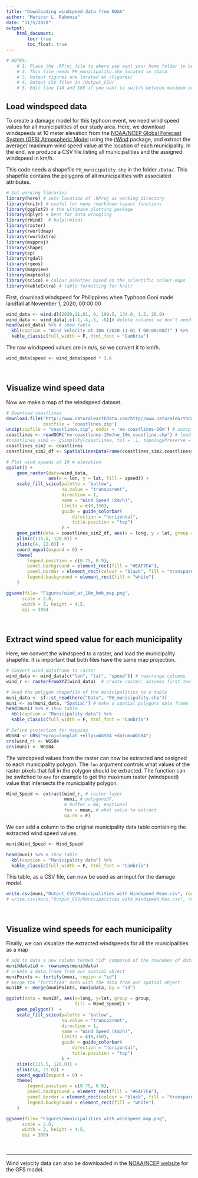 ```yaml
---
title: "Downloading windspeed data from NOAA"
author: "Maricar L. Rabonza"
date: "11/5/2020"
output: 
    html_document:
        toc: true
        toc_float: true
---
```


```r
# NOTES:
    # 1. Place the .RProj file to where you want your home folder to be set.
    # 2. This file needs PH_municipality.shp located in /Data
    # 3. Output figures are located at /Figures/
    # 4. Output CSV files in /Output_CSV/
    # 5. Edit line 148 and 165 if you want to switch between maximum or average windspeeds for each municipality.

```

## Load windspeed data

To create a damage model for this typhoon event, we need wind speed values for all municipalities of our study area. Here, we download windspeeds at 10 meter elevation from the [NOAA/NCEP Global Forecast System (GFS) Atmospheric Model](https://www.ncdc.noaa.gov/data-access/model-data/model-datasets/global-forcast-system-gfs) using the [rWind](https://cran.r-project.org/web/packages/rWind/index.html) package, and extract the average/ maximum wind speed value at the location of each municipality. In the end, we produce a CSV file listing all municipalities and the assigned windspeed in km/h.

This code needs a shapefile `PH_municipality.shp` in the folder `/Data/`. This shapefile contains the polygons of all municipalities with associated attributes. 


```r
# Set working libraries
library(here) # sets location of .RProj as working directory
library(knitr) # useful for many rmarkdown layout functions
library(ggplot2) # the ultimate plotting package
library(dplyr) # best for data wrangling
library(rWind)  # help(rWind)
library(raster)  
library(rworldmap)  
library(rworldxtra)
library(mapproj)
library(shape)
library(sp)
library(rgdal)
library(rgeos)
library(mapview)
library(maptools)
library(scico) # colour palettes based on the scientific colour-maps
library(kableExtra) # table formatting for knitr
```

First, download windspeed for Philippines when Typhoon Goni made landfall at November 1, 2020, 00:00:00
\ 

```r
wind_data <- wind.dl(2020,11,01, 0, 109.5, 134.0, 1.5, 26.0)
wind_data <- wind_data[,c(-1,-4,-5, -6)]# delete columns we don't need: time, u&v wind, wind direction
head(wind_data) %>% # show table
  kbl(caption = "Wind velocity at 10m (2020-11-01 T 00:00:00Z)" ) %>%
  kable_classic(full_width = F, html_font = "Cambria")
```

The raw windspeed values are in m/s, so we convert it to km/h.

```r
wind_data$speed <- wind_data$speed * 3.6
```

\ 

## Visualize wind speed data

Now we make a map of the windspeed dataset.

```r

# Download coastlines
download.file("http://www.naturalearthdata.com/http//www.naturalearthdata.com/download/10m/physical/ne_10m_coastline.zip", 
              destfile = 'coastlines.zip')
unzip(zipfile = "coastlines.zip", exdir = 'ne-coastlines-10m') # unzip the file
coastlines <- readOGR("ne-coastlines-10m/ne_10m_coastline.shp") # load the data 
#coastlines_sim2 <- gSimplify(coastlines, tol = .1, topologyPreserve = TRUE) # simplify with low tolerance value
coastlines_sim2 <- coastlines
coastlines_sim2_df <- SpatialLinesDataFrame(coastlines_sim2,coastlines@data) # convert to spdf
```


```r
# Plot wind speeds at 10 m elevation
ggplot() +
    geom_raster(data=wind_data,
                aes(x = lon, y = lat, fill = speed)) +
    scale_fill_scico(palette = 'batlow',
                     na.value = "transparent",
                     direction = 1,
                     name = "Wind Speed (km/h)",
                     limits = c(0,150),
                     guide = guide_colorbar(
                         direction = "horizontal",
                         title.position = "top")
                     ) +
    geom_path(data = coastlines_sim2_df, aes(x = long, y = lat, group = group), col="gray") +
    xlim(c(115.5, 128.0)) +
    ylim(c(4, 22.0)) +
    coord_equal(expand = 0) +
    theme(
        legend.position = c(0.75, 0.9),
        panel.background = element_rect(fill = "#EAF7FA"),
        panel.border = element_rect(colour = "black", fill = "transparent"),
        legend.background = element_rect(fill = "white")
    )

ggsave(file= "Figures/wind_at_10m_kmh_map.png", 
      scale = 2.0,
      width = 3, height = 4.5,
      dpi = 300)

```
\ 

## Extract wind speed value for each municipality

Here, we convert the windspeed to a raster, and load the municipality shapefile. It is important that both files have the same map projection.

```r

# Convert wind dataframe to raster
wind_data <- wind_data[c("lon", "lat", "speed")] # rearrange columns
wind_r <- rasterFromXYZ(wind_data)  # create raster; assumes first two columns as lon-lat and third as value

# Read the polygon shapefile of the municipalities to a table
muni_data <- sf::st_read(here("Data", "PH_municipality.shp"))
muni <- as(muni_data, "Spatial") # make a spatial polygons data frame
head(muni) %>% # show table
  kbl(caption = "Municipality data") %>%
  kable_classic(full_width = F, html_font = "Cambria")

# Define projection for mapping
WGS84 <- CRS("+proj=longlat +ellps=WGS84 +datum=WGS84") 
crs(wind_r) <- WGS84 
crs(muni) <- WGS84
```

The windspeed values from the raster can now be extracted and assigned to each municipality polygon.
The `fun` argument controls what values of the raster pixels that fall in the polygon should be extracted. The function can be switched to `max` for example to get the maximum raster (windspeed) value that intersects the municipality polygon.

```r
Wind_Speed <- extract(wind_r, # raster layer
                      muni, # polygonsDF,
                      # buffer = NA, #optional
                      fun = mean, # what value to extract
                      na.rm = F)
```

We can add a column to the original municipality data table containing the extracted wind speed values.

```r
muni$Wind_Speed <- Wind_Speed

head(muni) %>% # show table
  kbl(caption = "Municipality data") %>%
  kable_classic(full_width = F, html_font = "Cambria")
```

This table, as a CSV file, can now be used as an input for the damage model. 

```r
write.csv(muni,"Output_CSV/Municipalities_with_Windspeed_Mean.csv", row.names = F)
# write.csv(muni,"Output_CSV/Municipalities_with_Windspeed_Max.csv", row.names = F) # enable if extract function used max values
```

\ 

## Visualize wind speeds for each municipality

Finally, we can visualize the extracted windspeeds for all the municipalities as a map

```r
# add to data a new column termed "id" composed of the rownames of data
muni@data$id <- rownames(muni@data)
# create a data.frame from our spatial object
muniPoints <- fortify(muni, region = "id")
# merge the "fortified" data with the data from our spatial object
muniDF <- merge(muniPoints, muni@data, by = "id")
```


```r
ggplot(data = muniDF, aes(x=long, y=lat, group = group,
                          fill = Wind_Speed)) +
    geom_polygon()  +
    scale_fill_scico(palette = 'batlow',
                     na.value = "transparent",
                     direction = 1,
                     name = "Wind Speed (km/h)",
                     limits = c(0,150),
                     guide = guide_colorbar(
                         direction = "horizontal",
                         title.position = "top")
                     ) +
    xlim(c(115.5, 128.0)) +
    ylim(c(4, 22.0)) +
    coord_equal(expand = 0) +
    theme(
        legend.position = c(0.75, 0.9),
        panel.background = element_rect(fill = "#EAF7FA"),
        panel.border = element_rect(colour = "black", fill = "transparent"),
        legend.background = element_rect(fill = "white")
    )

ggsave(file= "Figures/municipalities_with_windspeed_map.png", 
      scale = 2.0,
      width = 3, height = 4.5,
      dpi = 300)
```

\ 

----

Wind velocity data can also be downloaded in the [NOAA/NCEP website](https://pae-paha.pacioos.hawaii.edu/erddap/griddap/ncep_global.graph?ugrd10m[(2020-11-01T00:00:00Z)][(1.5):(26.0)][(109.5):(134.0)],vgrd10m[(2020-11-01T00:00:00Z)][(1.5):(26.0)][(109.5):(134.0)]&.draw=vectors&.vars=longitude%7Clatitude%7Cugrd10m%7Cvgrd10m&.color=0x000000&.bgColor=0xffccccff) for the GFS model.